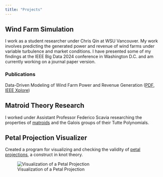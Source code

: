 ```yaml
---
title: "Projects"
---
```


## Wind Farm Simulation

I work as a student researcher under Chris Qin at WSU Vancouver. My work involves predicting the generated power and revenue of wind farms under variable turbulence and market conditions. I have presented some of my findings at the IEEE Big Data 2024 conference in Washington D.C. and am currently working on a journal paper version.

### Publications

Data-Driven Modeling of Wind Farm Power and Revenue Generation ([PDF](/Paper.pdf), [IEEE Xplore](https://xploreqa.ieee.org/document/10825628/metrics#metrics))

## Matroid Theory Research

I worked under Assistant Professor Federico Scavia researching the properties of [matroids](https://en.wikipedia.org/wiki/Matroid) and the Galois groups of their Tutte Polynomials.

## Petal Projection Visualizer

Created a program for visualizing and checking the validity of [petal projections](https://en.wikipedia.org/wiki/Petal_projection), a construct in knot theory.

![Visualization of a Petal Projection](images/Petal Projection-02.png){fig-align="center"}
